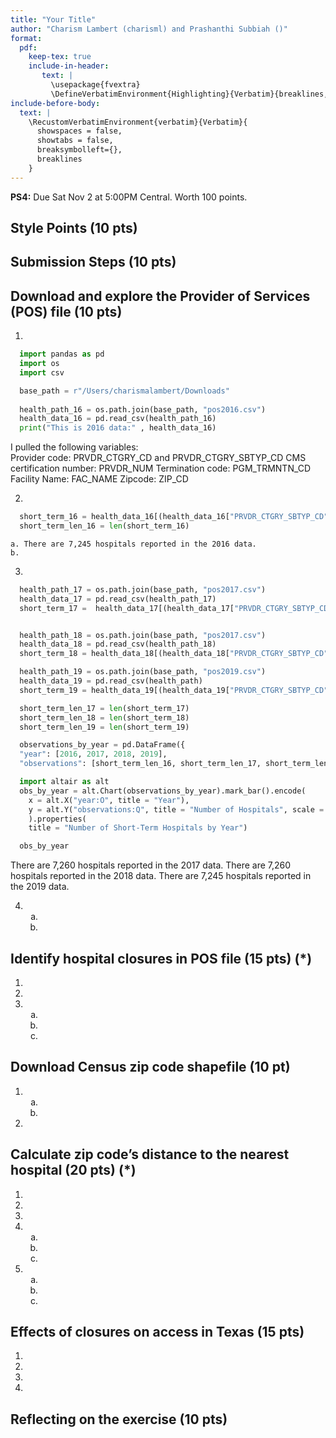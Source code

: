 ```yaml
---
title: "Your Title"
author: "Charism Lambert (charisml) and Prashanthi Subbiah ()"
format: 
  pdf:
    keep-tex: true
    include-in-header: 
       text: |
         \usepackage{fvextra}
         \DefineVerbatimEnvironment{Highlighting}{Verbatim}{breaklines,commandchars=\\\{\}}
include-before-body:
  text: |
    \RecustomVerbatimEnvironment{verbatim}{Verbatim}{
      showspaces = false,
      showtabs = false,
      breaksymbolleft={},
      breaklines
    }
---
```


**PS4:** Due Sat Nov 2 at 5:00PM Central. Worth 100 points. 

## Style Points (10 pts)

## Submission Steps (10 pts)

## Download and explore the Provider of Services (POS) file (10 pts)

1. 
```python
  import pandas as pd
  import os
  import csv

  base_path = r"/Users/charismalambert/Downloads"
  
  health_path_16 = os.path.join(base_path, "pos2016.csv")
  health_data_16 = pd.read_csv(health_path_16)
  print("This is 2016 data:" , health_data_16)
```

I pulled the following variables:  
Provider code: PRVDR_CTGRY_CD and PRVDR_CTGRY_SBTYP_CD
CMS certification number: PRVDR_NUM
Termination code: PGM_TRMNTN_CD
Facility Name: FAC_NAME
Zipcode: ZIP_CD

2. 
```python
  short_term_16 = health_data_16[(health_data_16["PRVDR_CTGRY_SBTYP_CD"] == 1) & (health_data_16["PRVDR_CTGRY_CD"] == 1)]
  short_term_len_16 = len(short_term_16)
```

    a. There are 7,245 hospitals reported in the 2016 data.
    b.
3. 
```python
  health_path_17 = os.path.join(base_path, "pos2017.csv")
  health_data_17 = pd.read_csv(health_path_17)
  short_term_17 =  health_data_17[(health_data_17["PRVDR_CTGRY_SBTYP_CD"] == 1) & (health_data_17["PRVDR_CTGRY_CD"] == 1)]


  health_path_18 = os.path.join(base_path, "pos2017.csv")
  health_data_18 = pd.read_csv(health_path_18)
  short_term_18 = health_data_18[(health_data_18["PRVDR_CTGRY_SBTYP_CD"] == 1) & (health_data_18["PRVDR_CTGRY_CD"] == 1)]

  health_path_19 = os.path.join(base_path, "pos2019.csv")
  health_data_19 = pd.read_csv(health_path)
  short_term_19 = health_data_19[(health_data_19["PRVDR_CTGRY_SBTYP_CD"] == 1) & (health_data_19["PRVDR_CTGRY_CD"] == 1)]

  short_term_len_17 = len(short_term_17)
  short_term_len_18 = len(short_term_18)
  short_term_len_19 = len(short_term_19)

  observations_by_year = pd.DataFrame({
  "year": [2016, 2017, 2018, 2019], 
  "observations": [short_term_len_16, short_term_len_17, short_term_len_18, short_term_len_19]})

  import altair as alt
  obs_by_year = alt.Chart(observations_by_year).mark_bar().encode(
    x = alt.X("year:O", title = "Year"),
    y = alt.Y("observations:Q", title = "Number of Hospitals", scale = alt.Scale(domain = [6000, 7400], clamp = True), axis = alt.Axis(tickMinStep = 100))
    ).properties(
    title = "Number of Short-Term Hospitals by Year") 

  obs_by_year
```

There are 7,260 hospitals reported in the 2017 data. There are 7,260 hospitals reported in the 2018 data. There are 7,245 hospitals reported in the 2019 data.

4. 
    a.
    b.

## Identify hospital closures in POS file (15 pts) (*)

1. 
2. 
3. 
    a.
    b.
    c.

## Download Census zip code shapefile (10 pt) 

1. 
    a.
    b. 
2. 

## Calculate zip code’s distance to the nearest hospital (20 pts) (*)

1. 
2. 
3. 
4. 
    a.
    b.
    c.
5. 
    a.
    b.
    c.
    
## Effects of closures on access in Texas (15 pts)

1. 
2. 
3. 
4. 

## Reflecting on the exercise (10 pts) 
